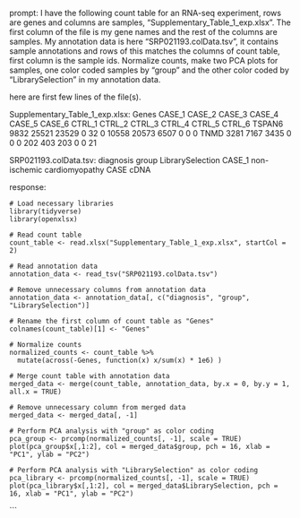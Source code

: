 prompt:
I have the following count table for an RNA-seq experiment, rows are genes and columns are samples, "Supplementary_Table_1_exp.xlsx". The first column of the file is my gene names and the rest of the columns are samples. My annotation data is here  "SRP021193.colData.tsv", it contains sample annotations and rows of this matches the columns of count table, first column is the sample ids. Normalize counts, make two PCA plots for samples, one color coded samples by "group" and the other color coded by "LibrarySelection" in my annotation data.

here are first few lines of the file(s).

Supplementary_Table_1_exp.xlsx:
Genes	CASE_1	CASE_2	CASE_3	CASE_4	CASE_5	CASE_6	CTRL_1	CTRL_2	CTRL_3	CTRL_4	CTRL_5	CTRL_6
TSPAN6	9832	25521	23529	0	32	0	10558	20573	6507	0	0	 0
TNMD	3281	 7167	 3435	0	 0	0	  202	  403	 203	0	0	21


SRP021193.colData.tsv:
diagnosis	group	LibrarySelection
CASE_1	non-ischemic cardiomyopathy	CASE	cDNA


response:
```
# Load necessary libraries
library(tidyverse)
library(openxlsx)

# Read count table
count_table <- read.xlsx("Supplementary_Table_1_exp.xlsx", startCol = 2)

# Read annotation data
annotation_data <- read_tsv("SRP021193.colData.tsv")

# Remove unnecessary columns from annotation data
annotation_data <- annotation_data[, c("diagnosis", "group", "LibrarySelection")]

# Rename the first column of count table as "Genes"
colnames(count_table)[1] <- "Genes"

# Normalize counts
normalized_counts <- count_table %>% 
  mutate(across(-Genes, function(x) x/sum(x) * 1e6) )

# Merge count table with annotation data
merged_data <- merge(count_table, annotation_data, by.x = 0, by.y = 1, all.x = TRUE)

# Remove unnecessary column from merged data
merged_data <- merged_data[, -1]

# Perform PCA analysis with "group" as color coding
pca_group <- prcomp(normalized_counts[, -1], scale = TRUE)
plot(pca_group$x[,1:2], col = merged_data$group, pch = 16, xlab = "PC1", ylab = "PC2")

# Perform PCA analysis with "LibrarySelection" as color coding
pca_library <- prcomp(normalized_counts[, -1], scale = TRUE)
plot(pca_library$x[,1:2], col = merged_data$LibrarySelection, pch = 16, xlab = "PC1", ylab = "PC2")
```
```
